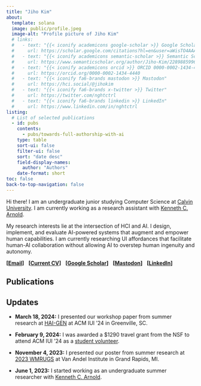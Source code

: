 ```yaml
---
title: "Jiho Kim"
about:
  template: solana
  image: public/profile.jpeg
  image-alt: "Profile picture of Jiho Kim"
  # links:
  #   - text: "{{< iconify academicons google-scholar >}} Google Scholar"
  #     url: https://scholar.google.com/citations?hl=en&user=aWisTO4AAAAJ&view_op=list_works&sortby=pubdate
  #   - text: "{{< iconify academicons semantic-scholar >}} Semantic Scholar"
  #     url: https://www.semanticscholar.org/author/Jiho-Kim/2289885996?sort=pub-date
  #   - text: "{{< iconify academicons orcid >}} ORCID 0000-0002-1434-4440"
  #     url: https://orcid.org/0000-0002-1434-4440
  #   - text: "{{< iconify fa6-brands mastodon >}} Mastodon"
  #     url: https://hci.social/@jihokim
  #   - text: "{{< iconify fa6-brands x-twitter >}} Twitter"
  #     url: https://twitter.com/nghtctrl
  #   - text: "{{< iconify fa6-brands linkedin >}} LinkedIn"
  #     url: https://www.linkedin.com/in/nghtctrl
listing:
  # List of selected publications
  - id: pubs
    contents:
      - pubs/towards-full-authorship-with-ai
    type: table
    sort-ui: false
    filter-ui: false
    sort: "date desc"
    field-display-names:
      author: "Authors"
    date-format: short
toc: false
back-to-top-navigation: false
---
```


Hi there! I am an undergraduate junior studying Computer Science at <a class="link" href="https://computing.calvin.edu/academics/bcs">Calvin University</a>. I am currently working as a research assistant with <a class="link" href="https://kenarnold.org">Kenneth C. Arnold</a>.

My research interests lie at the intersection of HCI and AI. I design, implement, and evaluate AI-powered systems that augment and empower human capabilities. I am currently researching UI affordances that facilitate human-AI collaboration without allowing AI to overstep human ingenuity and autonomy.

**[<a class="link" href="mailto:jihokim8@acm.org">Email</a>]**
&nbsp;
**[<a class="link" href="/">Current CV</a>]**
&nbsp;
**[<a class="link" href="https://scholar.google.com/citations?hl=en&user=aWisTO4AAAAJ&view_op=list_works&sortby=pubdate">Google Scholar</a>]**
&nbsp;
**[<a class="link" href="https://hci.social/@jihokim">Mastodon</a>]**
&nbsp;
**[<a class="link" href="https://www.linkedin.com/in/nghtctrl/">LinkedIn</a>]**

## Publications

::: {#pubs}
:::

## Updates

- **March 18, 2024:** I presented our workshop paper from summer research at <a class="link" href="https://hai-gen.github.io/2024/program/">HAI-GEN</a> at ACM IUI '24 in Greenville, SC.

- **February 9, 2024:** I was awarded a $1290 travel grant from the NSF to attend ACM IUI '24 as a <a class="link" href="https://iui.acm.org/2024/call_for_student_volunteers.html">student volunteer</a>.

- **November 4, 2023:** I presented our poster from summer research at <a class="link" href="https://www.vai.org/event/2023-west-michigan-regional-undergraduate-science-research-conference/">2023 WMRUGS</a> at Van Andel Institute in Grand Rapids, MI.

- **June 1, 2023:** I started working as an undergraduate summer researcher with <a class="link" href="https://kenarnold.org">Kenneth C. Arnold</a>.
